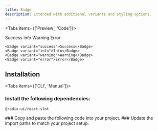 ```yaml
---
title: Badge
description: Extended with additional variants and styling options.
---
```



<Tabs items={['Preview', 'Code']}>

<Tab value='Preview' className="flex gap-4 flex-wrap not-prose">

<Badge variant="success">Success</Badge>
<Badge variant="info">Info</Badge>
<Badge variant="warning">Warning</Badge>
<Badge variant="error">Error</Badge>

</Tab>

<Tab value='Code'>

```tsx
<Badge variant="success">Success</Badge>
<Badge variant="info">Info</Badge>
<Badge variant="warning">Warning</Badge>
<Badge variant="error">Error</Badge>
```

</Tab>

</Tabs>

## Installation

<Tabs items={['CLI', 'Manual']}>

<Tab value='CLI'>

<Install name="button" />

</Tab>

<Tab value="Manual">

<Steps>
<Step>

### Install the following dependencies:

```package-install
@radix-ui/react-slot
```

</Step>

<Step>
### Copy and paste the following code into your project.

<ComponentSource name="ui/badge.tsx" />

</Step>

<Step>
### Update the import paths to match your project setup.

</Step>

</Steps>

</Tab>

</Tabs>
